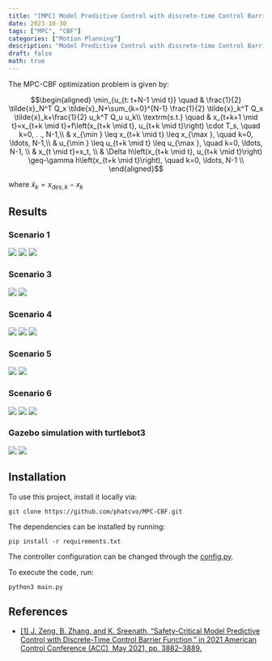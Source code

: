 ```yaml
---
title: "[MPC] Model Predictive Control with discrete-time Control Barrier Functions"
date: 2023-10-30
tags: ["MPC", "CBF"]
categories: ["Motion Planning"]
description: "Model Predictive Control with discrete-time Control Barrier Functions (MPC-CBF) for a wheeled mobile robot."
draft: false
math: true
---
```


The MPC-CBF optimization problem is given by:


$$\begin{aligned}
\min_{u_{t: t+N-1 \mid t}} \quad & \frac{1}{2} \tilde{x}_N^T Q_x \tilde{x}_N+\sum_{k=0}^{N-1} \frac{1}{2} \tilde{x}_k^T Q_x \tilde{x}_k+\frac{1}{2} u_k^T Q_u u_k\\
\textrm{s.t.} \quad 
 & x_{t+k+1 \mid t}=x_{t+k \mid t}+f\left(x_{t+k \mid t}, u_{t+k \mid t}\right) \cdot T_s, \quad k=0, . ., N-1,\\
 & x_{\min } \leq x_{t+k \mid t} \leq x_{\max }, \quad k=0, \ldots, N-1,\\
 & u_{\min } \leq u_{t+k \mid t} \leq u_{\max }, \quad k=0, \ldots, N-1,   \\
 & x_{t \mid t}=x_t,   \\
 & \Delta h\left(x_{t+k \mid t}, u_{t+k \mid t}\right) \geq-\gamma h\left(x_{t+k \mid t}\right), \quad k=0, \ldots, N-1 \\
\end{aligned}$$


where $\tilde{x}_k=x_{des,k} - x_{k}$


Results
-------

### Scenario 1
![](https://raw.githubusercontent.com/phatcvo/MPC-CBF/main/images/Display/path_comparisons.png)
![](https://raw.githubusercontent.com/phatcvo/MPC-CBF/main/Display/path_scenario1.png)
![](https://raw.githubusercontent.com/phatcvo/MPC-CBF/main/images/Display/trajectories_animation_scenario1.gif)


### Scenario 3
![](https://raw.githubusercontent.com/phatcvo/MPC-CBF/main/images/Display/path_animation_scenario3.gif)
![](https://raw.githubusercontent.com/phatcvo/MPC-CBF/main/images/Display/cbf_scenario3.png)

### Scenario 4
![](https://raw.githubusercontent.com/phatcvo/MPC-CBF/main/images/Display/path_animation_scenario4.gif)
![](https://raw.githubusercontent.com/phatcvo/MPC-CBF/main/images/Display/cbf_scenario4.png)
![](https://raw.githubusercontent.com/phatcvo/MPC-CBF/main/images/Display/trajectories_scenario4.png)

### Scenario 5
![](https://raw.githubusercontent.com/phatcvo/MPC-CBF/main/images/Display/path_animation_scenario5.gif)
![](https://raw.githubusercontent.com/phatcvo/MPC-CBF/main/images/MPC-CBF/scen5_N20_safd03_gamma02/trajectories_animation.gif)

### Scenario 6
![](https://raw.githubusercontent.com/phatcvo/MPC-CBF/main/images/Display/path_animation_scenario6.gif)
![](https://raw.githubusercontent.com/phatcvo/MPC-CBF/main/images/Display/cbf_scenario6.png)
![](https://raw.githubusercontent.com/phatcvo/MPC-CBF/main/images/MPC-CBF/scen6_N20_safed03_gamma06/trajectories_animation.gif)

### Gazebo simulation with turtlebot3
![](https://raw.githubusercontent.com/phatcvo/MPC-CBF/main/images/Display/s1.gif)
![](https://raw.githubusercontent.com/phatcvo/MPC-CBF/main/images/Display/s2.gif)




Installation
------------

To use this project, install it locally via:
```
git clone https://github.com/phatcvo/MPC-CBF.git
```

The dependencies can be installed by running:
```
pip install -r requirements.txt
```

The controller configuration can be changed through the [config.py](https://github.com/phatcvo/MPC-CBF/blob/main/config.py).

To execute the code, run:
```
python3 main.py
```


References
----------
* [[1] J. Zeng, B. Zhang, and K. Sreenath, “Safety-Critical Model Predictive Control with Discrete-Time Control
Barrier Function,” in 2021 American Control Conference (ACC), May 2021, pp. 3882–3889.](https://ieeexplore.ieee.org/document/9483029)